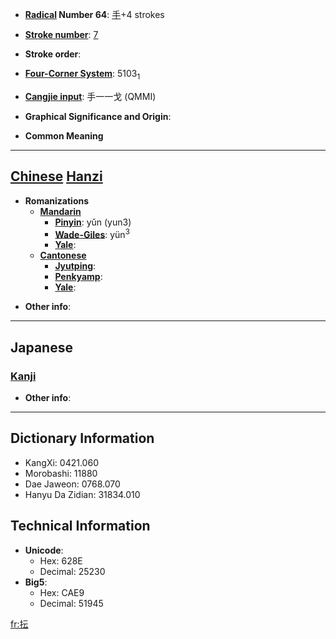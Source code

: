 * '''[[Wiktionary:Chinese radical index| Radical]] Number 64''': [[Wiktionary:Chinese radical index 手|手]]+4 strokes

* '''[[Wiktionary:Chinese total strokes index|Stroke number]]''': [[Wiktionary:Chinese total strokes index 7|7]]

* '''Stroke order''': 

* '''[[Wiktionary:Chinese four corner index|Four-Corner System]]''': 5103<sub>1</sub>

* '''[[Wiktionary:Chinese Cangjie index|Cangjie input]]''': 手一一戈 (QMMI)

* '''Graphical Significance and Origin''': 

* '''Common Meaning'''

----

== [[Chinese]] [[Hanzi]] ==

* '''Romanizations'''
** '''[[Mandarin]]'''
*** '''[[Pinyin]]''': yǔn (yun3)
*** '''[[Wade-Giles]]''': yün<sup>3</sup>
*** '''[[Yale]]''': 
** '''[[Cantonese]]'''
*** '''[[Jyutping]]''':
*** '''[[Penkyamp]]''': 
*** '''[[Yale]]''': 

* '''Other info''': 

----

==Japanese==
===[[Kanji]]===
{{kanji|on readings=[[うん]] (un), [[いん]] (in)|kun readings=[[うしなう]] (ushinau), [[おちる]] (ochiru)}}

* '''Other info''':  

----

== Dictionary Information ==

* KangXi: 0421.060
* Morobashi: 11880
* Dae Jaweon: 0768.070
* Hanyu Da Zidian: 31834.010

== Technical Information ==

* '''Unicode''':
** Hex: 628E
** Decimal: 25230
* '''Big5''':
** Hex: CAE9
** Decimal: 51945

[[fr:抎]]
